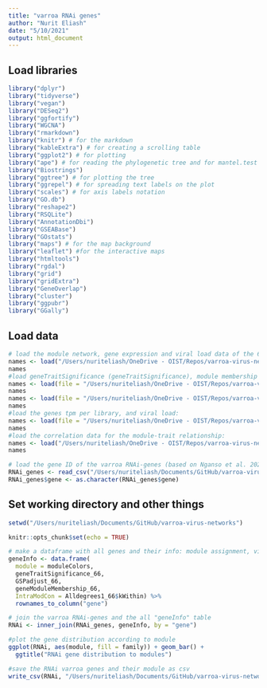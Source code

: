 ```yaml
---
title: "varroa RNAi genes"
author: "Nurit Eliash"
date: "5/10/2021"
output: html_document
---
```

## Load libraries
```r
library("dplyr")
library("tidyverse")
library("vegan")
library("DESeq2")
library("ggfortify")
library("WGCNA")
library("rmarkdown")
library("knitr") # for the markdown
library("kableExtra") # for creating a scrolling table
library("ggplot2") # for plotting 
library("ape") # for reading the phylogenetic tree and for mantel.test
library("Biostrings")
library("ggtree") # for plotting the tree
library("ggrepel") # for spreading text labels on the plot
library("scales") # for axis labels notation
library("GO.db")
library("reshape2")
library("RSQLite")
library("AnnotationDbi")
library("GSEABase")
library("GOstats")
library("maps") # for the map background
library("leaflet") #for the interactive maps
library("htmltools")
library("rgdal")
library("grid")
library("gridExtra")
library("GeneOverlap")
library("cluster")
library("ggpubr")
library("GGally")
```


## Load data
```r
# load the module network, gene expression and viral load data of the 66 libraries analysis:
names <- load("/Users/nuriteliash/OneDrive - OIST/Repos/varroa-virus-networks-Local/results/Varroa_modules_networkConstruction-auto.RData")
names
#load geneTraitSignificance (geneTraitSignificance), module membership (geneModuleMembership) and intramodular connectivity (Alldegrees1) for each gene:
names <- load(file = "/Users/nuriteliash/OneDrive - OIST/Repos/varroa-virus-networks-Local/results/IntraModCon66.RData")
names
names <- load(file = "/Users/nuriteliash/OneDrive - OIST/Repos/varroa-virus-networks-Local/results/geneTraitANDgeneMM_66.RData")
names
#load the genes tpm per library, and viral load:
names <- load(file = "/Users/nuriteliash/OneDrive - OIST/Repos/varroa-virus-networks-Local/results/varroa_virus-01-dataInput.RData")
names
#load the correlation data for the module-trait relationship:
names <- load("/Users/nuriteliash/OneDrive - OIST/Repos/varroa-virus-networks-Local/results/moduleTraitCor_66.RData")
names

# load the gene ID of the varroa RNAi-genes (based on Nganso et al. 2020)
RNAi_genes <- read_csv("/Users/nuriteliash/Documents/GitHub/varroa-virus-networks/data/varroa_RNAi.csv") 
RNAi_genes$gene <- as.character(RNAi_genes$gene)
```

## Set working directory and other things
```r
setwd("/Users/nuriteliash/Documents/GitHub/varroa-virus-networks")

knitr::opts_chunk$set(echo = TRUE)
```

```r
# make a dataframe with all genes and their info: module assignment, virus interaction, modules membership and Intramodule connectivity:
geneInfo <- data.frame(
  module = moduleColors,
  geneTraitSignificance_66,
  GSPadjust_66,
  geneModuleMembership_66,
  IntraModCon = Alldegrees1_66$kWithin) %>%
  rownames_to_column("gene")

# join the varroa RNAi-genes and the all "geneInfo" table
RNAi <- inner_join(RNAi_genes, geneInfo, by = "gene")

#plot the gene distribution according to module
ggplot(RNAi, aes(module, fill = family)) + geom_bar() +
  ggtitle("RNAi gene distribution to modules")

#save the RNAi varroa genes and their module as csv
write_csv(RNAi, "/Users/nuriteliash/Documents/GitHub/varroa-virus-networks/results/varroa_RNAi_modules.csv")
```
